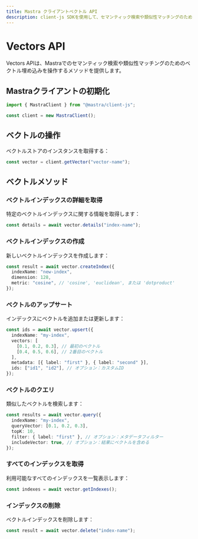 ```yaml
---
title: Mastra クライアントベクトル API
description: client-js SDKを使用して、セマンティック検索や類似性マッチングのためのベクトル埋め込みをMastraで操作する方法を学びます。
---
```


# Vectors API

Vectors APIは、Mastraでのセマンティック検索や類似性マッチングのためのベクトル埋め込みを操作するメソッドを提供します。

## Mastraクライアントの初期化

```typescript
import { MastraClient } from "@mastra/client-js";

const client = new MastraClient();
```

## ベクトルの操作

ベクトルストアのインスタンスを取得する：

```typescript
const vector = client.getVector("vector-name");
```

## ベクトルメソッド

### ベクトルインデックスの詳細を取得

特定のベクトルインデックスに関する情報を取得します：

```typescript
const details = await vector.details("index-name");
```

### ベクトルインデックスの作成

新しいベクトルインデックスを作成します：

```typescript
const result = await vector.createIndex({
  indexName: "new-index",
  dimension: 128,
  metric: "cosine", // 'cosine', 'euclidean', または 'dotproduct'
});
```

### ベクトルのアップサート

インデックスにベクトルを追加または更新します：

```typescript
const ids = await vector.upsert({
  indexName: "my-index",
  vectors: [
    [0.1, 0.2, 0.3], // 最初のベクトル
    [0.4, 0.5, 0.6], // 2番目のベクトル
  ],
  metadata: [{ label: "first" }, { label: "second" }],
  ids: ["id1", "id2"], // オプション：カスタムID
});
```

### ベクトルのクエリ

類似したベクトルを検索します：

```typescript
const results = await vector.query({
  indexName: "my-index",
  queryVector: [0.1, 0.2, 0.3],
  topK: 10,
  filter: { label: "first" }, // オプション：メタデータフィルター
  includeVector: true, // オプション：結果にベクトルを含める
});
```

### すべてのインデックスを取得

利用可能なすべてのインデックスを一覧表示します：

```typescript
const indexes = await vector.getIndexes();
```

### インデックスの削除

ベクトルインデックスを削除します：

```typescript
const result = await vector.delete("index-name");
```
